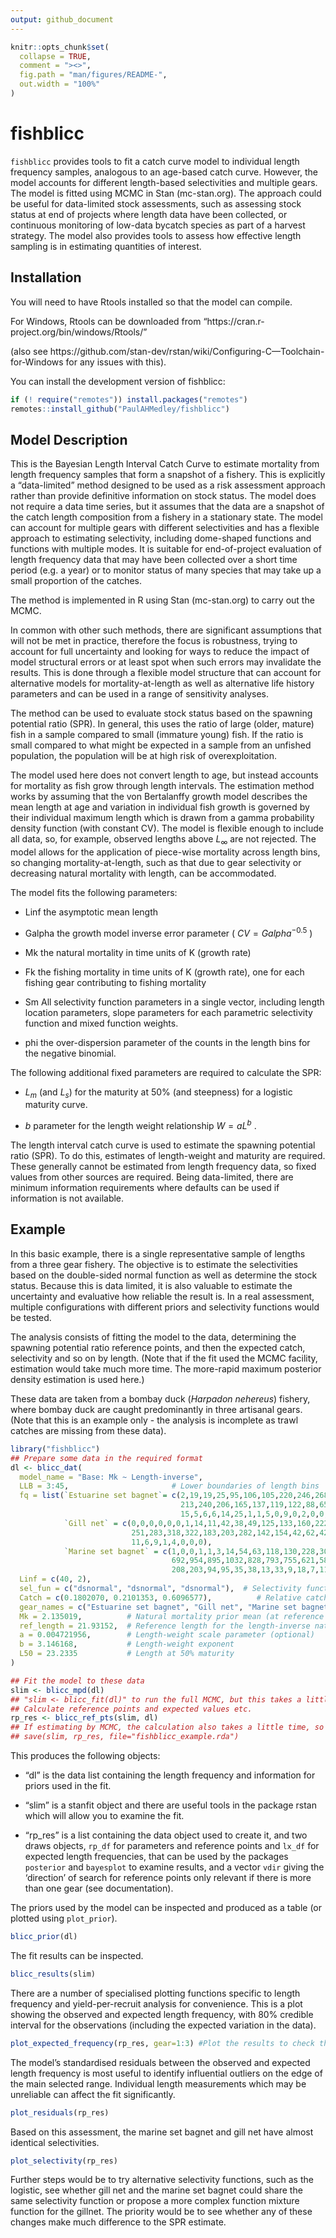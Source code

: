 ```yaml
---
output: github_document
---
```


<!-- README.md is generated from README.Rmd. Please edit that file -->

```r
knitr::opts_chunk$set(
  collapse = TRUE,
  comment = "><>",
  fig.path = "man/figures/README-",
  out.width = "100%"
)
```

# fishblicc

<!-- badges: start -->
<!-- badges: end -->

`fishblicc` provides tools to fit a catch curve model to individual length frequency samples, analogous to an age-based catch curve. However, the model accounts for different length-based selectivities and multiple gears. The model is fitted using MCMC in Stan (mc-stan.org). The approach could be useful for data-limited stock assessments, such as assessing stock status at end of projects where length data have been collected, or continuous monitoring of low-data bycatch species as part of a harvest strategy. The model also provides tools to assess how effective length sampling is in estimating quantities of interest.  

## Installation

You will need to have Rtools installed so that the model can compile. 

For Windows, Rtools can be downloaded from "https://cran.r-project.org/bin/windows/Rtools/"

(also see https://github.com/stan-dev/rstan/wiki/Configuring-C---Toolchain-for-Windows for any issues with this).  

You can install the development version of fishblicc:

``` r
if (! require("remotes")) install.packages("remotes")
remotes::install_github("PaulAHMedley/fishblicc")
```


## Model Description

This is the Bayesian Length Interval Catch Curve to estimate mortality from length frequency samples that form a snapshot of a fishery. This is explicitly a "data-limited" method designed to be used as a risk assessment approach rather than provide definitive information on stock status. The model does not require a data time series, but it assumes that the data are a snapshot of the catch length composition from a fishery in a stationary state. The model can account for multiple gears with different selectivities and has a flexible approach to estimating selectivity, including dome-shaped functions and functions with multiple modes. It is suitable for end-of-project evaluation of length frequency data that may have been collected over a short time period (e.g. a year) or to monitor status of many species that may take up a small proportion of the catches.  

The method is implemented in R using Stan (mc-stan.org) to carry out the MCMC.  

In common with other such methods, there are significant assumptions that will not be met in practice, therefore the focus is robustness, trying to account for full uncertainty and looking for ways to reduce the impact of model structural errors or at least spot when such errors may invalidate the results. This is done through a flexible model structure that can account for alternative models for mortality-at-length as well as alternative life history parameters and can be used in a range of sensitivity analyses.  

The method can be used to evaluate stock status based on the spawning potential ratio (SPR). In general, this uses the ratio of large (older, mature) fish in a sample compared to small (immature young) fish. If the ratio is small compared to what might be expected in a sample from an unfished population, the population will be at high risk of overexploitation.  

The model used here does not convert length to age, but instead accounts for mortality as fish grow through length intervals. The estimation method works by assuming that the von Bertalanffy growth model describes the mean length at age and variation in individual fish growth is governed by their individual maximum length which is drawn from a gamma probability density function (with constant CV). The model is flexible enough to include all data, so, for example, observed lengths above $L_\infty$ are not rejected. The model allows for the application of piece-wise mortality across length bins, so changing mortality-at-length, such as that due to gear selectivity or decreasing natural mortality with length, can be accommodated.  

The model fits the following parameters:

  - Linf the asymptotic mean length  
  
  - Galpha the growth model inverse error parameter ( $CV = Galpha^{-0.5}$ ) 
  
  - Mk the natural mortality in time units of K (growth rate)  
  
  - Fk the fishing mortality in time units of K (growth rate), one for each fishing gear contributing to fishing mortality  
  
  - Sm All selectivity function parameters in a single vector, including length location parameters, slope parameters for each parametric selectivity function and mixed function weights.  
  
  - phi the over-dispersion parameter of the counts in the length bins for the negative binomial.  
  
The following additional fixed parameters are required to calculate the SPR:

  - $L_m$ (and $L_s$) for the maturity at 50% (and steepness) for a logistic maturity curve.  
  
  - $b$ parameter for the length weight relationship $W=aL^b$ .  

The length interval catch curve is used to estimate the spawning potential ratio (SPR). To do this, estimates of length-weight and maturity are required. These generally cannot be estimated from length frequency data, so fixed values from other sources are required. Being data-limited, there are minimum information requirements where defaults can be used if information is not available. 

## Example  

In this basic example, there is a single representative sample of lengths from a three gear fishery. The objective is to estimate the selectivities based on the double-sided normal function as well as determine the stock status. Because this is data limited, it is also valuable to estimate the uncertainty and evaluative how reliable the result is. In a real assessment, multiple configurations with different priors and selectivity functions would be tested. 

The analysis consists of fitting the model to the data, determining the spawning potential ratio reference points, and then the expected catch, selectivity and so on by length. (Note that if the fit used the MCMC facility, estimation would take much more time. The more-rapid maximum posterior density estimation is used here.)  

These data are taken from a bombay duck (_Harpadon nehereus_) fishery, where bombay duck are caught predominantly in three artisanal gears. (Note that this is an example only - the analysis is incomplete as trawl catches are missing from these data).  


```r
library("fishblicc")
## Prepare some data in the required format
dl <- blicc_dat(
  model_name = "Base: Mk ~ Length-inverse",
  LLB = 3:45,                       # Lower boundaries of length bins
  fq = list(`Estuarine set bagnet`= c(2,19,19,25,95,106,105,220,246,268,266,185,274,
                                      213,240,206,165,137,119,122,88,65,43,29,27,15,5,
                                      15,5,6,6,14,25,1,1,5,0,9,0,2,0,0,3),
            `Gill net` = c(0,0,0,0,0,0,1,14,11,42,38,49,125,133,160,222,226,341,195,
                           251,283,318,322,183,203,282,142,154,42,62,42,33,28,15,12,
                           11,6,9,1,4,0,0,0),
            `Marine set bagnet` = c(1,0,0,1,1,3,14,54,63,118,130,228,303,344,532,649,
                                    692,954,895,1032,828,793,755,621,581,472,295,362,
                                    208,203,94,95,35,38,13,33,9,18,7,11,0,2,2)), # frequency data
  Linf = c(40, 2),
  sel_fun = c("dsnormal", "dsnormal", "dsnormal"),  # Selectivity functions
  Catch = c(0.1802070, 0.2101353, 0.6096577),          # Relative catch for each gear
  gear_names = c("Estuarine set bagnet", "Gill net", "Marine set bagnet"),
  Mk = 2.135019,          # Natural mortality prior mean (at reference length)
  ref_length = 21.93152,  # Reference length for the length-inverse natural mortality model
  a = 0.004721956,        # Length-weight scale parameter (optional)
  b = 3.146168,           # Length-weight exponent
  L50 = 23.2335           # Length at 50% maturity
)

## Fit the model to these data 
slim <- blicc_mpd(dl)
## "slim <- blicc_fit(dl)" to run the full MCMC, but this takes a little time to run.
## Calculate reference points and expected values etc.
rp_res <- blicc_ref_pts(slim, dl)
## If estimating by MCMC, the calculation also takes a little time, so it is often best to save the results
## save(slim, rp_res, file="fishblicc_example.rda") 
```

This produces the following objects:  

 - "dl" is the data list containing the length frequency and information for priors used in the fit.  
 
 - "slim" is a stanfit object and there are useful tools in the package rstan which will allow you to examine the fit.  
 
 - "rp_res" is a list containing the data object used to create it, and two draws objects, `rp_df` for parameters and reference points and `lx_df` for expected length frequencies, that can be used by the packages `posterior` and `bayesplot` to examine results, and a vector `vdir` giving the 'direction' of search for reference points only relevant if there is more than one gear (see documentation).  

The priors used by the model can be inspected and produced as a table (or plotted using `plot_prior`).  

```r
blicc_prior(dl) 
```

The fit results can be inspected.  

```r
blicc_results(slim)
```

There are a number of specialised plotting functions specific to length frequency and yield-per-recruit analysis for convenience. This is a plot showing the observed and expected length frequency, with 80% credible interval for the observations (including the expected variation in the data).  

```r
plot_expected_frequency(rp_res, gear=1:3) #Plot the results to check the model fit
```

The model's standardised residuals between the observed and expected length frequency is most useful to identify influential outliers on the edge of the main selected range. Individual length measurements which may be unreliable can affect the fit significantly.  

```r
plot_residuals(rp_res) 
```

Based on this assessment, the marine set bagnet and gill net have almost identical selectivities.  

```r
plot_selectivity(rp_res)
```

Further steps would be to try alternative selectivity functions, such as the logistic, see whether gill net and the marine set bagnet could share the same selectivity function or propose a more complex function mixture function for the gillnet. The priority would be to see whether any of these changes make much difference to the SPR estimate.
